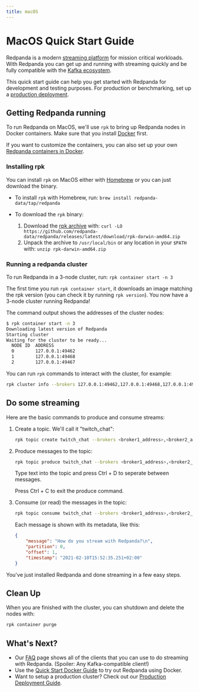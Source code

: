 ```yaml
---
title: macOS
---
```

# MacOS Quick Start Guide

Redpanda is a modern <a href="https://redpanda.com/blog/intelligent-data-api/" target="_self">streaming platform</a> for mission critical workloads.
With Redpanda you can get up and running with streaming quickly
and be fully compatible with the [Kafka ecosystem](https://cwiki.apache.org/confluence/display/KAFKA/Ecosystem).

This quick start guide can help you get started with Redpanda for development and testing purposes.
For production or benchmarking, set up a [production deployment](/docs/core/deployment/production-deployment/).

## Getting Redpanda running

To run Redpanda on MacOS, we'll use `rpk` to bring up Redpanda nodes in Docker containers.
Make sure that you install [Docker](https://docs.docker.com/docker-for-mac/install/) first.

If you want to customize the containers, you can also set up your own [Redpanda containers in Docker](/docs/core/quickstart/quick-start-docker).

### Installing rpk

You can install `rpk` on MacOS either with [Homebrew](https://brew.sh/) or you can just download the binary.

- To install `rpk` with Homebrew, run: `brew install redpanda-data/tap/redpanda`
- To download the `rpk` binary:

    1. Download the [rpk archive](https://github.com/redpanda-data/redpanda/releases/latest/download/rpk-darwin-amd64.zip) with: `curl -LO https://github.com/redpanda-data/redpanda/releases/latest/download/rpk-darwin-amd64.zip`
    1. Unpack the archive to `/usr/local/bin` or any location in your `$PATH` with: `unzip rpk-darwin-amd64.zip`

### Running a redpanda cluster

To run Redpanda in a 3-node cluster, run: `rpk container start -n 3`

The first time you run `rpk container start`, it downloads an image matching the rpk version (you can check it by running `rpk version`).
You now have a 3-node cluster running Redpanda!

The command output shows the addresses of the cluster nodes:

```bash
$ rpk container start -n 3
Downloading latest version of Redpanda
Starting cluster
Waiting for the cluster to be ready...
  NODE ID  ADDRESS          
  0        127.0.0.1:49462  
  1        127.0.0.1:49468  
  2        127.0.0.1:49467  
```

You can run `rpk` commands to interact with the cluster, for example:

```bash
rpk cluster info --brokers 127.0.0.1:49462,127.0.0.1:49468,127.0.0.1:49467
```

## Do some streaming

Here are the basic commands to produce and consume streams:

1. Create a topic. We'll call it "twitch_chat":

    ```bash
    rpk topic create twitch_chat --brokers <broker1_address>,<broker2_address>...
    ```

1. Produce messages to the topic:

    ```bash
    rpk topic produce twitch_chat --brokers <broker1_address>,<broker2_address>...
    ```

    Type text into the topic and press Ctrl + D to seperate between messages.

    Press Ctrl + C to exit the produce command.

1. Consume (or read) the messages in the topic:

    ```bash
    rpk topic consume twitch_chat --brokers <broker1_address>,<broker2_address>...
    ```
    
    Each message is shown with its metadata, like this:
    
    ```json
    {
        "message": "How do you stream with Redpanda?\n",
        "partition": 0,
        "offset": 1,
        "timestamp": "2021-02-10T15:52:35.251+02:00"
    }
    ```

You've just installed Redpanda and done streaming in a few easy steps.

## Clean Up

When you are finished with the cluster, you can shutdown and delete the nodes with:

```bash
rpk container purge
```

## What's Next?

- Our [FAQ](/docs/core/reference/faq) page shows all of the clients that you can use to do streaming with Redpanda.
    (Spoiler: Any Kafka-compatible client!)
- Use the [Quick Start Docker Guide](/docs/core/quickstart/quick-start-docker) to try out Redpanda using Docker.
- Want to setup a production cluster? Check out our [Production Deployment Guide](/docs/core/deployment/production-deployment/).